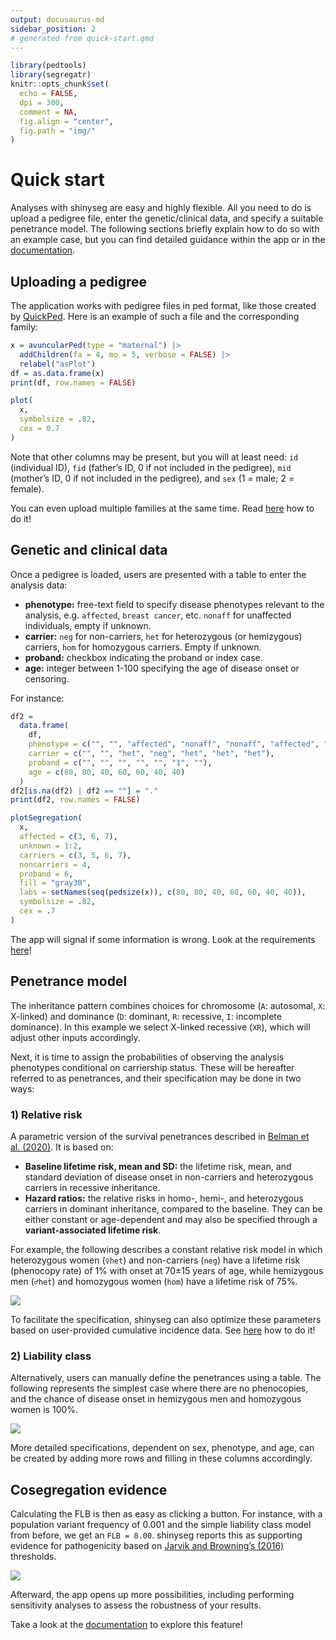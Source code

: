 ```yaml
---
output: docusaurus-md
sidebar_position: 2
# generated from quick-start.qmd
---
```


```r
library(pedtools)
library(segregatr)
knitr::opts_chunk$set(
  echo = FALSE,
  dpi = 300,
  comment = NA,
  fig.align = "center",
  fig.path = "img/"
)
```

# Quick start

Analyses with shinyseg are easy and highly flexible. All you need to do is upload a pedigree file, enter the genetic/clinical data, and specify a suitable penetrance model. The following sections briefly explain how to do so with an example case, but you can find detailed guidance within the app or in the [documentation](/how-to).

## Uploading a pedigree

The application works with pedigree files in ped format, like those created by [QuickPed](https://magnusdv.shinyapps.io/quickped). Here is an example of such a file and the corresponding family:

```r
x = avuncularPed(type = "maternal") |>
  addChildren(fa = 4, mo = 5, verbose = FALSE) |>
  relabel("asPlot")
df = as.data.frame(x)
print(df, row.names = FALSE)
```

```r
plot(
  x,
  symbolsize = .82,
  cex = 0.7
)
```

Note that other columns may be present, but you will at least need: `id` (individual ID), `fid` (father's ID, 0 if not included in the pedigree), `mid` (mother's ID, 0 if not included in the pedigree), and `sex` (1 = male; 2 = female).

::: {.callout-tip}
You can even upload multiple families at the same time. Read [here](/how-to/pedigree#multiple-families) how to do it!
:::

## Genetic and clinical data

Once a pedigree is loaded, users are presented with a table to enter the analysis data:

* __phenotype:__ free-text field to specify disease phenotypes relevant to the analysis, e.g. `affected`, `breast cancer`, etc. `nonaff` for unaffected individuals, empty if unknown.
* __carrier:__ `neg` for non-carriers, `het` for heterozygous (or hemizygous) carriers, `hom` for homozygous carriers. Empty if unknown.
* __proband:__ checkbox indicating the proband or index case.
* __age:__ integer between 1-100 specifying the age of disease onset or censoring.

For instance:

```r
df2 =
  data.frame(
    df,
    phenotype = c("", "", "affected", "nonaff", "nonaff", "affected", "affected"),
    carrier = c("", "", "het", "neg", "het", "het", "het"),
    proband = c("", "", "", "", "", "1", ""),
    age = c(80, 80, 40, 60, 60, 40, 40)
  )
df2[is.na(df2) | df2 == ""] = "."
print(df2, row.names = FALSE)
```

```r
plotSegregation(
  x,
  affected = c(3, 6, 7),
  unknown = 1:2,
  carriers = c(3, 5, 6, 7),
  noncarriers = 4,
  proband = 6,
  fill = "gray30",
  labs = setNames(seq(pedsize(x)), c(80, 80, 40, 60, 60, 40, 40)),
  symbolsize = .82,
  cex = .7
)
```

::: {.callout-warning}
The app will signal if some information is wrong. Look at the requirements [here](/how-to/pedigree#clinical-and-genetic-data)!
:::

## Penetrance model

The inheritance pattern combines choices for chromosome (`A`: autosomal, `X`: X-linked) and dominance (`D`: dominant, `R`: recessive, `I`: incomplete dominance). In this example we select X-linked recessive (`XR`), which will adjust other inputs accordingly.

Next, it is time to assign the probabilities of observing the analysis phenotypes conditional on carriership status. These will be hereafter referred to as penetrances, and their specification may be done in two ways:

### 1) Relative risk

A parametric version of the survival penetrances described in [Belman et al. (2020)](https://doi.org/10.1038/s41436-020-0920-4). It is based on:

* __Baseline lifetime risk, mean and SD:__ the lifetime risk, mean, and standard deviation of disease onset in non-carriers and heterozygous carriers in recessive inheritance. 
* __Hazard ratios:__ the relative risks in homo-, hemi-, and heterozygous carriers in dominant inheritance, compared to the baseline. They can be either constant or age-dependent and may also be specified through a __variant-associated lifetime risk__.

For example, the following describes a constant relative risk model in which heterozygous women (`♀het`) and non-carriers (`neg`) have a lifetime risk (phenocopy rate) of 1% with onset at 70±15 years of age, while hemizygous men (`♂het`) and homozygous women (`hom`) have a lifetime risk of 75%.

<img src={require("./img/rrisk-tab.png").default} style={{maxHeight:"300px"}} />

::: {.callout-tip}
To facilitate the specification, shinyseg can also optimize these parameters based on user-provided cumulative incidence data. See [here](/how-to/penetrance#optimal-parameters) how to do it!
:::

### 2) Liability class

Alternatively, users can manually define the penetrances using a table. The following represents the simplest case where there are no phenocopies, and the chance of disease onset in hemizygous men and homozygous women is 100%.

<img src={require("./img/lclass-tab.png").default} style={{maxHeight:"61px"}} />

More detailed specifications, dependent on sex, phenotype, and age, can be created by adding more rows and filling in these columns accordingly.

## Cosegregation evidence

Calculating the FLB is then as easy as clicking a button. For instance, with a population variant frequency of 0.001 and the simple liability class model from before, we get an `FLB = 8.00`. shinyseg reports this as supporting evidence for pathogenicity based on [Jarvik and Browning's (2016)](https://doi.org/10.1016%2Fj.ajhg.2016.04.003) thresholds.

<img src={require("./img/flb.png").default} style={{maxHeight:"70px"}} />

Afterward, the app opens up more possibilities, including performing sensitivity analyses to assess the robustness of your results.

::: {.callout-tip}
Take a look at the [documentation](/how-to/flb#sensitivity-analyses) to explore this feature!
:::
